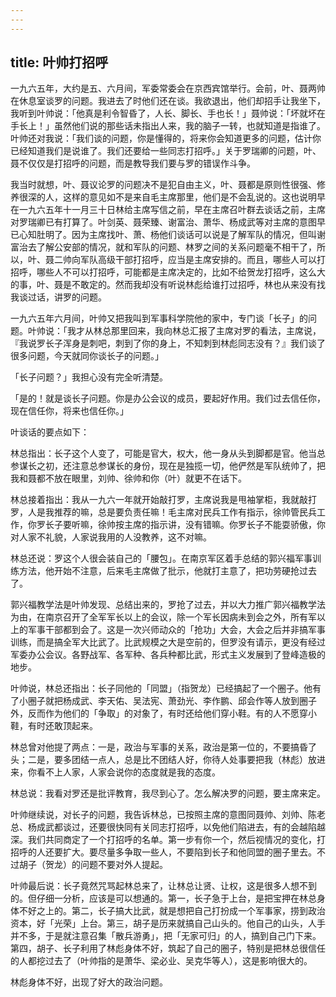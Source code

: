 ```yaml
---
---
---
```

title: 叶帅打招呼
---




一九六五年，大约是五、六月间，军委常委会在京西宾馆举行。会前，叶、聂两帅在休息室谈罗的问题。我进去了时他们还在谈。我欲退出，他们却招手让我坐下，我听到叶帅说：「他真是利令智昏了，人长、脚长、手也长！」聂帅说：「坏就坏在手长上！」虽然他们说的那些话未指出人来，我的脑子一转，也就知道是指谁了。叶帅还对我说：「我们谈的问题，你是懂得的，将来你会知道更多的问题，估计你已经知道我们是说谁了。我们还要给一些同志打招呼。」关于罗瑞卿的问题，叶、聂不仅仅是打招呼的问题，而是教导我们要与罗的错误作斗争。

我当时就想，叶、聂议论罗的问题决不是犯自由主义，叶、聂都是原则性很强、修养很深的人，这样的意见如不是来自毛主席那里，他们是不会乱说的。这也说明早在一九六五年十一月三十日林给主席写信之前，早在主席召叶群去谈话之前，主席对罗瑞卿已有打算了。叶剑英、聂荣臻、谢富治、萧华、杨成武等对主席的意图早已心知肚明了。因为主席找叶、萧、杨他们谈话可以说是了解军队的情况，但叫谢富治去了解公安部的情况，就和军队的问题、林罗之间的关系问题毫不相干了，所以，叶、聂二帅向军队高级干部打招呼，应当是主席安排的。而且，哪些人可以打招呼，哪些人不可以打招呼，可能都是主席决定的，比如不给贺龙打招呼，这么大的事，叶、聂是不敢定的。然而我却没有听说林彪给谁打过招呼，林也从来没有找我谈过话，讲罗的问题。

一九六五年六月间，叶帅又把我叫到军事科学院他的家中，专门谈「长子」的问题。叶帅说：「我才从林总那里回来，我向林总汇报了主席对罗的看法，主席说，『我说罗长子浑身是刺吧，刺到了你的身上，不知刺到林彪同志没有？』我们谈了很多问题，今天就同你谈长子的问题。」

「长子问题？」我担心没有完全听清楚。

「是的！就是谈长子问题。你是办公会议的成员，要起好作用。我们过去信任你，现在信任你，将来也信任你。」

叶谈话的要点如下：

林总指出：长子这个人变了，可能是官大，权大，他一身从头到脚都是官。他当总参谋长之初，还注意总参谋长的身份，现在是独揽一切，他俨然是军队统帅了，把我和聂都不放在眼里，刘帅、徐帅和你（叶）就更不在话下。

林总接着指出：我从一九六一年就开始敲打罗，主席说我是甩袖掌柜，我就敲打罗，人是我推荐的嘛，总是要负责任嘛！毛主席对民兵工作有指示，徐帅管民兵工作，你罗长子要听嘛，徐帅按主席的指示讲，没有错嘛。你罗长子不能耍骄傲，你对人家不礼貌，人家说我用的人没教养，这不对嘛。

林总还说：罗这个人很会装自己的「腰包」。在南京军区着手总结的郭兴福军事训练方法，他开始不注意，后来毛主席做了批示，他就打主意了，把功劳硬抢过去了。

郭兴福教学法是叶帅发现、总结出来的，罗抢了过去，并以大力推广郭兴福教学法为由，在南京召开了全军军长以上的会议，除一个军长因病未到会之外，所有军以上的军事干部都到会了。这是一次兴师动众的「抢功」大会，大会之后并非搞军事训练，而是搞全军大比武了。比武规模之大是空前的，但罗没有请示，更没有经过军委办公会议。各野战军、各军种、各兵种都比武，形式主义发展到了登峰造极的地步。

叶帅说，林总还指出：长子同他的「同盟」（指贺龙）已经搞起了一个圈子。他有了小圈子就把杨成武、李天佑、吴法宪、萧劲光、李作鹏、邱会作等人放到圈子外，反而作为他们的「争取」的对象了，有时还给他们穿小鞋。有的人不愿穿小鞋，有时还敢顶起来。

林总曾对他提了两点：一是，政治与军事的关系，政治是第一位的，不要搞昏了头；二是，要多团结一点人，总是比不团结人好，你待人处事要把我（林彪）放进来，你看不上人家，人家会说你的态度就是我的态度。

林总说：我看对罗还是批评教育，我尽到心了。怎么解决罗的问题，要主席来定。

叶帅继续说，对长子的问题，我告诉林总，已按照主席的意图同聂帅、刘帅、陈老总、杨成武都谈过，还要很快同有关同志打招呼，以免他们陷进去，有的会越陷越深。我们共同商定了一个打招呼的名单。第一步有你一个，然后视情况的变化，打招呼的人还要扩大。要尽量多争取一些人，不要陷到长子和他同盟的圈子里去。不过胡子（贺龙）的问题不要对外人提起。

叶帅最后说：长子竟然咒骂起林总来了，让林总让贤、让权，这是很多人想不到的。但仔细一分析，应该是可以想通的。第一，长子急于上台，是把宝押在林总身体不好之上的。第二，长子搞大比武，就是想把自己打扮成一个军事家，捞到政治资本，好「光荣」上台。第三，胡子是历来就搞自己山头的。他自己的山头，人手并不多，于是就注意召集「散兵游勇」，把「无家可归」的人，搞到自己门下来。第四，胡子、长子利用了林彪身体不好，筑起了自己的圈子，特别是把林总很信任的人都挖过去了（叶帅指的是萧华、梁必业、吴克华等人），这是影响很大的。

林彪身体不好，出现了好大的政治问题。